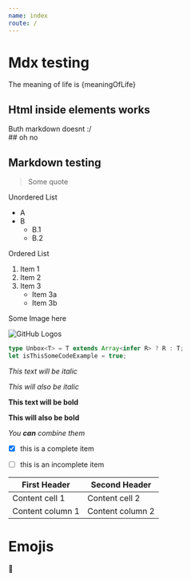 ```yaml
---
name: index
route: /
---
```



# Mdx testing

<Hello name="from mdx"/>

<!---
This doesnt get replaced :/
-->
The meaning of life is {meaningOfLife}

<SomeSection>
    <h2>Html inside elements works</h2>
    Buth markdown doesnt :/<br/>
    ## oh no
</SomeSection>


## Markdown testing

> Some quote

Unordered List
* A
* B
  * B.1
  * B.2

Ordered List

1. Item 1
2. Item 2
3. Item 3
    * Item 3a
    * Item 3b


Some Image here

![GitHub Logos](https://markdown-here.com/img/icon256.png)

```typescript
type Unbox<T> = T extends Array<infer R> ? R : T;
let isThisSomeCodeExample = true;
```


*This text will be italic*

_This will also be italic_

**This text will be bold**

__This will also be bold__

*You **can** combine them*

- [x] this is a complete item
- [ ] this is an incomplete item


First Header | Second Header
------------ | -------------
Content cell 1 | Content cell 2
Content column 1 | Content column 2


# Emojis

<!---
TODO: Add support
-->
:tada: